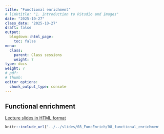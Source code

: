 ```yaml
---
title: "Functional enrichment"
# linktitle: "1. Introduction to RStudio and Images"
date: "2025-10-27"
class_date: "2025-10-27"
draft: false
output:
  blogdown::html_page:
    toc: false
menu:
  class:
    parent: Class sessions
    weight: 7
type: docs
weight: 7
# pdf: 
# thumb: 
editor_options: 
  chunk_output_type: console
---
```


## Functional enrichment

<a href="../../slides/08_FuncEnrich/08_functional_enrichment.html#1" target="_blank">Lecture slides in HTML format</a>

```r
knitr::include_url('../../slides/08_FuncEnrich/08_functional_enrichment.html#1')
```



<!-- ### Code examples -->

<!-- - multitest.Rmd, <a href="../../slides/07a_DiffExpr/lab/multitest.Rmd" target="_blank">Rmd</a>, <a href="../../slides/07a_DiffExpr/lab/multitest.html" target="_blank">HTML</a> -->
